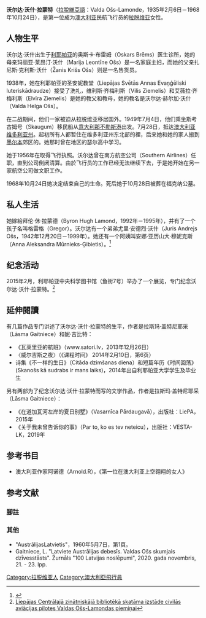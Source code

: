 {{Multiple issues|
{{Copypaste|time=2020-11-22T03:41:16+00:00}}
{{Expand language|1=lv|time=2020-11-22T03:41:16+00:00}}
}}

'''沃尔达·沃什·拉蒙特'''（[[拉脫維亞語|拉脫維亞語]]：Valda Ošs-Lamonde，1935年2月6日－1968年10月24日），是第一位成为[[澳大利亚|澳大利亚]]民航飞行员的[[拉脱维亚|拉脱维亚]]女性。

== 人物生平 ==
沃尔达·沃什出生于[[利耶帕亚|利耶帕亚]]的奥斯卡·布雷姆（Oskars Brēms）医生诊所，她的母亲玛丽亚·莱昂汀·沃什（Marija Leontīne Ošs）是一名家庭主妇，而她的父亲扎尼斯·克利斯·沃什（Žanis Krišs Ošs）则是一名售货员。

1938年，她在利耶帕亚的圣安妮教堂（Liepājas Svētās Annas Evaņģēliski luteriskādraudze）接受了洗礼，维利斯·齐梅利斯（Vilis Ziemelis）和艾薇拉·齐梅利斯（Elvīra Ziemelis）是她的教父和教母，她的教名是沃尔达·赫尔加·沃什（Valda Helga Ošs）。

在二战期间，他们一家被迫从拉脱维亚移居国外。1949年7月4日，他们乘坐斯考古姆号（Skaugum）移民船从[[意大利|意大利]][[那不勒斯港|那不勒斯港]]出发。7月28日，抵达[[澳大利亚|澳大利亚]][[维多利亚州|维多利亚州]]。起初所有人都暂住在维多利亚州东北部的{{link-en|博內吉拉移民接待和培訓中心|Bonegilla Migrant Reception and Training Centre}}裡，后来她和她的家人搬到[[墨尔本|墨尔本]]郊区的{{link-en|科堡 (維多利亞州)|Coburg, Victoria|科堡}}。她那时曾在{{link-en|吉普斯兰|Gippsland}}地区的瑟尔高中学习。

她于1956年在{{link-en|皇家维多利亚航空俱乐部|Royal Victorian Aero Club}}取得飞行执照。沃尔达曾在南方航空公司（Southern Airlines）任职，直到公司倒闭清算。由於飞行员的工作已经无法继续下去，于是她开始在另一家航空公司做文职工作。

1968年10月24日她决定结束自己的生命。死后她于10月28日被葬在福克纳公墓。

== 私人生活 ==
她嫁給拜伦·休·拉蒙德（Byron Hugh Lamond，1992年－1995年），并有了一个孩子名叫格雷格（Gregor）。沃尔达有一个弟弟尤里·安德烈·沃什（Juris Andrejs Ošs，1942年12月20日－1999年）。她还有一个阿姨叫安娜·亚历山大·穆妮克斯（Anna Aleksandra Mūrnieks-Ģibietis）。<ref>{{Cite web |url=https://irliepaja.lv/lv/liepajnieki/valda-oss-lamonda-liepajas-meitene-australijas-debesis/ |title=Valda Ošs-Lamonda – Liepājas meitene Austrālijas debesīs |access-date=2020-11-24 |archive-date=2021-02-13 |archive-url=https://web.archive.org/web/20210213123244/https://irliepaja.lv/lv/liepajnieki/valda-oss-lamonda-liepajas-meitene-australijas-debesis/ |dead-url=no }}</ref>

== 纪念活动 ==
2015年2月，利耶帕亚中央科学图书馆（鱼街7号）举办了一个展览，专门纪念沃尔达·沃什·拉蒙特。<ref>[http://www.liepajasczb.lv/lv/open-news:403022 Liepājas Centrālajā zinātniskājā bibliotēkā skatāma izstāde civilās aviācijas pilotes Valdas Ošs-Lamondas piemiņai]</ref>

== 延伸閱讀 ==
有几篇作品专门讲述了沃尔达·沃什·拉蒙特的生平，作者是拉斯玛·盖特尼耶采 （Lāsma Gaitniece）和妮·吉比特：

* 《瓦莱里亚的航班》（www.satori.lv，2013年12月26日）
* 〈威尔吉斯之夜〉（《课程时间》 2014年2月10日，第6页）
* 诗集《不一样的生日》（Citāda dzimšanas diena）和短篇年历《时间回荡》(Skanošs kā sudrabs ir mans laiks)，2014年出自利耶帕亚大学学生及毕业生

另有两部为了纪念沃尔达·沃什·拉蒙特而写的文学作品，作者是拉斯玛·盖特尼耶采（Lāsma Gaitniece）：

* 《在道加瓦河左岸的夏日别墅》（Vasarnīca Pārdaugavā），出版社：LiePA，2015年
* 《关于我未曾告诉你的事》（Par to, ko es tev neteicu），出版社：VESTA-LK，2019年

==参考书目==
* 澳大利亚作家阿诺德（Arnold.R），《第一位在澳大利亚上空翱翔的女人》

== 参考文献 ==
===腳註===
<references />

===其他===
* "AustrālijasLatvietis"，1960年5月7日，第1頁。
* Gaitniece, L. "Latviete Austrālijas debesīs. Valdas Ošs skumjais dzīvesstāsts". Žurnāls "100 Latvijas noslēpumi", 2020. gada novembris, 21. - 23. lpp.

[[Category:拉脱维亚人|Category:拉脱维亚人]]
[[Category:澳大利亞飛行員|Category:澳大利亞飛行員]]